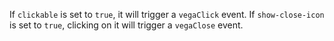 If `clickable` is set to `true`, it will trigger a `vegaClick` event.
If `show-close-icon` is set to `true`, clicking on it will trigger a `vegaClose` event.
